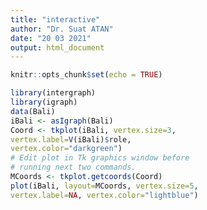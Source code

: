 ```yaml
---
title: "interactive"
author: "Dr. Suat ATAN"
date: "20 03 2021"
output: html_document
---
```


```r
knitr::opts_chunk$set(echo = TRUE)
```

```r
library(intergraph)
library(igraph)
data(Bali)
iBali <- asIgraph(Bali)
Coord <- tkplot(iBali, vertex.size=3,
vertex.label=V(iBali)$role,
vertex.color="darkgreen")
# Edit plot in Tk graphics window before
# running next two commands.
MCoords <- tkplot.getcoords(Coord)
plot(iBali, layout=MCoords, vertex.size=5,
vertex.label=NA, vertex.color="lightblue")
```

